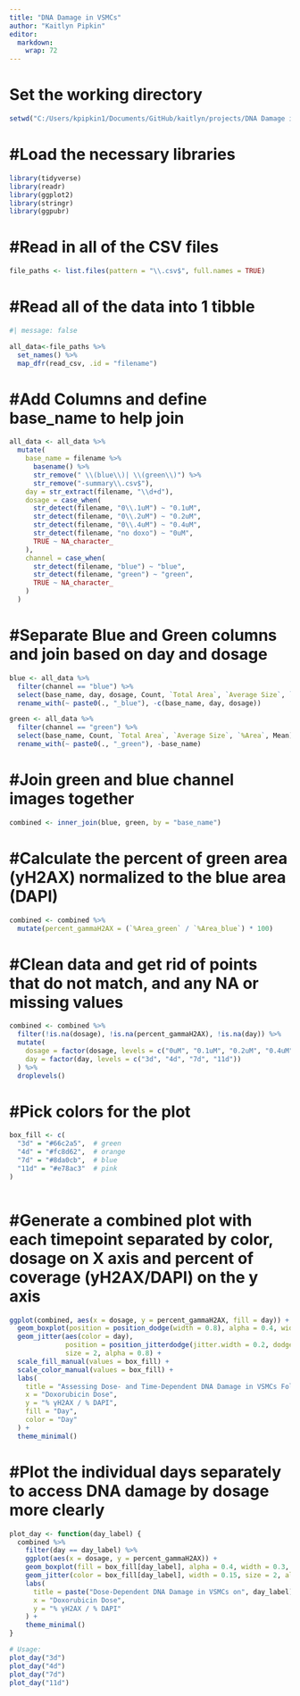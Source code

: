```yaml
---
title: "DNA Damage in VSMCs"
author: "Kaitlyn Pipkin"
editor: 
  markdown: 
    wrap: 72
---
```


# Set the working directory

```r
setwd("C:/Users/kpipkin1/Documents/GitHub/kaitlyn/projects/DNA Damage in VSMCs")


```

# #Load the necessary libraries

```r
library(tidyverse) 
library(readr) 
library(ggplot2) 
library(stringr) 
library(ggpubr)

```

# #Read in all of the CSV files

```r
file_paths <- list.files(pattern = "\\.csv$", full.names = TRUE)
```

# #Read all of the data into 1 tibble

```r
#| message: false

all_data<-file_paths %>%
  set_names() %>%
  map_dfr(read_csv, .id = "filename")

```

# #Add Columns and define base_name to help join

```r
all_data <- all_data %>%
  mutate(
    base_name = filename %>%
      basename() %>%
      str_remove(" \\(blue\\)| \\(green\\)") %>%
      str_remove("-summary\\.csv$"),
    day = str_extract(filename, "\\d+d"),
    dosage = case_when(
      str_detect(filename, "0\\.1uM") ~ "0.1uM",
      str_detect(filename, "0\\.2uM") ~ "0.2uM",
      str_detect(filename, "0\\.4uM") ~ "0.4uM",
      str_detect(filename, "no doxo") ~ "0uM",
      TRUE ~ NA_character_
    ),
    channel = case_when(
      str_detect(filename, "blue") ~ "blue",
      str_detect(filename, "green") ~ "green",
      TRUE ~ NA_character_
    )
  )


```

# #Separate Blue and Green columns and join based on day and dosage

```r
blue <- all_data %>%
  filter(channel == "blue") %>%
  select(base_name, day, dosage, Count, `Total Area`, `Average Size`, `%Area`, Mean) %>%
  rename_with(~ paste0(., "_blue"), -c(base_name, day, dosage))

green <- all_data %>%
  filter(channel == "green") %>%
  select(base_name, Count, `Total Area`, `Average Size`, `%Area`, Mean) %>%
  rename_with(~ paste0(., "_green"), -base_name)

```

# #Join green and blue channel images together

```r
combined <- inner_join(blue, green, by = "base_name")

```

# #Calculate the percent of green area (yH2AX) normalized to the blue area (DAPI)

```r
combined <- combined %>%
  mutate(percent_gammaH2AX = (`%Area_green` / `%Area_blue`) * 100)

```

# #Clean data and get rid of points that do not match, and any NA or missing values

```r
combined <- combined %>%
  filter(!is.na(dosage), !is.na(percent_gammaH2AX), !is.na(day)) %>%
  mutate(
    dosage = factor(dosage, levels = c("0uM", "0.1uM", "0.2uM", "0.4uM")),
    day = factor(day, levels = c("3d", "4d", "7d", "11d"))
  ) %>%
  droplevels()
```

# #Pick colors for the plot

```r
box_fill <- c(
  "3d" = "#66c2a5",  # green
  "4d" = "#fc8d62",  # orange
  "7d" = "#8da0cb",  # blue
  "11d" = "#e78ac3"  # pink
)
```

```{}
```

# #Generate a combined plot with each timepoint separated by color, dosage on X axis and percent of coverage (yH2AX/DAPI) on the y axis

```r
ggplot(combined, aes(x = dosage, y = percent_gammaH2AX, fill = day)) +
  geom_boxplot(position = position_dodge(width = 0.8), alpha = 0.4, width = 0.4, outlier.shape = NA) +
  geom_jitter(aes(color = day), 
              position = position_jitterdodge(jitter.width = 0.2, dodge.width = 0.8), 
              size = 2, alpha = 0.8) +
  scale_fill_manual(values = box_fill) +
  scale_color_manual(values = box_fill) +
  labs(
    title = "Assessing Dose- and Time-Dependent DNA Damage in VSMCs Following Doxorubicin Treatment",
    x = "Doxorubicin Dose",
    y = "% γH2AX / % DAPI",
    fill = "Day",
    color = "Day"
  ) +
  theme_minimal()

```

# #Plot the individual days separately to access DNA damage by dosage more clearly

```r
plot_day <- function(day_label) {
  combined %>%
    filter(day == day_label) %>%
    ggplot(aes(x = dosage, y = percent_gammaH2AX)) +
    geom_boxplot(fill = box_fill[day_label], alpha = 0.4, width = 0.3, outlier.shape = NA) +
    geom_jitter(color = box_fill[day_label], width = 0.15, size = 2, alpha = 0.8) +
    labs(
      title = paste("Dose-Dependent DNA Damage in VSMCs on", day_label),
      x = "Doxorubicin Dose",
      y = "% γH2AX / % DAPI"
    ) +
    theme_minimal()
}

# Usage:
plot_day("3d")
plot_day("4d")
plot_day("7d")
plot_day("11d")

```
